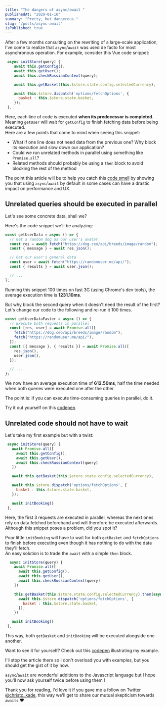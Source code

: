 ```yaml
---
title: "The dangers of async/await "
publishedAt: "2020-01-16"
summary: "Pretty, but dangerous."
slug: "/posts/async-await"
isPublished: true
---
```


After a few months consulting on the rewriting of a large-scale application, I've come to realize that `async`/`await` was used de facto for most asynchronous operation. For example, consider this Vue code snippet:

```javascript
 async initStore(query) {
    await this.getConfig();
    await this.getUser();
    await this.checkRussianContext(query);

    await this.getBasket(this.$store.state.config.selectedCurrency),

    await this.$store.dispatch('options/fetchOptions', {
      basket : this.$store.state.basket,
    });
 },
```

Here, each line of code is executed **when its predecessor is completed**. Meaning `getUser` will wait for `getConfig` to finish fetching data before being executed.  
Here are a few points that come to mind when seeing this snippet:

- What if one line does not need data from the previous one? Why block its execution and slow down our application?
- Could we run unrelated methods in parallel using something like `Promise.all`?
- Related methods should probably be using a `then` block to avoid blocking the rest of the method

The point this article will be to help you catch this [code smell](https://en.wikipedia.org/wiki/Code_smell) by showing you that using `async`/`await` by default in some cases can have a drastic impact on performance and UX.

## Unrelated queries should be executed in parallel

Let's see some concrete data, shall we?

Here's the code snippet we'll be analyzing:

```javascript
const getUserData = async () => {
  // Get a random dog as our user's avatar
  const res = await fetch("https://dog.ceo/api/breeds/image/random");
  const { message } = await res.json();

  // Get our user's general data
  const user = await fetch("https://randomuser.me/api/");
  const { results } = await user.json();

  // ...
};
```

Running this snippet 100 times on fast 3G (using Chrome's dev tools), the average execution time is **1231.10ms**.

But why block the second query when it doesn't need the result of the first? Let's change our code to the following and re-run it 100 times.

```javascript
const getUserDataFaster = async () => {
  // Execute both requests in parallel
  const [res, user] = await Promise.all([
    fetch("https://dog.ceo/api/breeds/image/random"),
    fetch("https://randomuser.me/api/"),
  ]);
  const [{ message }, { results }] = await Promise.all([
    res.json(),
    user.json(),
  ]);

  // ...
};
```

We now have an average execution time of **612.50ms**, half the time needed when both queries were executed one after the other.

The point is: if you can execute time-consuming queries in parallel, do it.

Try it out yourself on this [codepen](https://codepen.io/christopherkade/pen/bGNjMeP?editors=1010).

## Unrelated code should not have to wait

Let's take my first example but with a twist:

```javascript
 async initStore(query) {
   await Promise.all([
     await this.getConfig(),
     await this.getUser(),
     await this.checkRussianContext(query)
   ])

   await this.getBasket(this.$store.state.config.selectedCurrency),

   await this.$store.dispatch('options/fetchOptions', {
     basket : this.$store.state.basket,
   });

   await initBooking()
 },
```

Here, the first 3 requests are executed in parallel, whereas the next ones rely on data fetched beforehand and will therefore be executed afterwards. Although this snippet poses a problem, did you spot it?

Poor little `initBooking` will have to wait for both `getBasket` and `fetchOptions` to finish before executing even though it has nothing to do with the data they'll fetch.  
An easy solution is to trade the `await` with a simple `then` block.

```javascript
  async initStore(query) {
    await Promise.all([
      await this.getConfig(),
      await this.getUser(),
      await this.checkRussianContext(query)
    ])

    this.getBasket(this.$store.state.config.selectedCurrency).then(async () => {
      await this.$store.dispatch('options/fetchOptions', {
        basket : this.$store.state.basket,
      });
    })

   await initBooking()
 },
```

This way, both `getBasket` and `initBooking` will be executed alongside one another.

Want to see it for yourself? Check out this [codepen](https://codepen.io/christopherkade/pen/BayOZqV?editors=0010) illustrating my example.

I'll stop the article there so I don't overload you with examples, but you should get the gist of it by now.

`async`/`await` are wonderful additions to the Javascript language but I hope you'll now ask yourself twice before using them !

Thank you for reading, I'd love it if you gave me a follow on Twitter [@christo_kade](https://twitter.com/christo_kade), this way we'll get to share our mutual skepticism towards `awaits` ❤️
